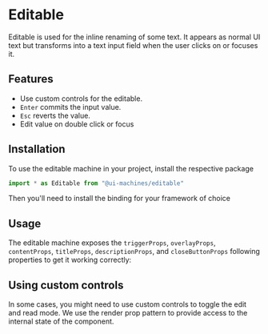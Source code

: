 # Editable

Editable is used for the inline renaming of some text. It appears as normal UI text but transforms
into a text input field when the user clicks on or focuses it.

## Features

- Use custom controls for the editable.
- `Enter` commits the input value.
- `Esc` reverts the value.
- Edit value on double click or focus

## Installation

To use the editable machine in your project, install the respective package

<InstallSnippet package="@ui-machines/editable" />

```jsx
import * as Editable from "@ui-machines/editable"
```

Then you'll need to install the binding for your framework of choice

<CodeSnippet id="editable/installation.mdx" />

## Usage

The editable machine exposes the `triggerProps`, `overlayProps`, `contentProps`, `titleProps`,
`descriptionProps`, and `closeButtonProps` following properties to get it working correctly:

<CodeSnippet id="editable/usage.mdx" />

## Using custom controls

In some cases, you might need to use custom controls to toggle the edit and read mode. We use the
render prop pattern to provide access to the internal state of the component.

<CodeSnippet id="editable/custom-controls.mdx" />
